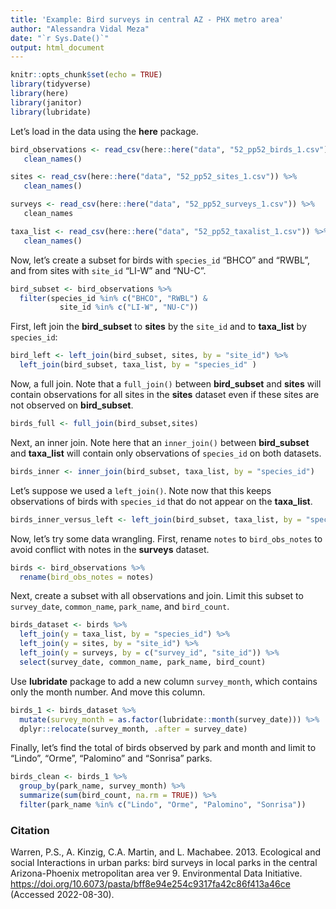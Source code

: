 ```yaml
---
title: 'Example: Bird surveys in central AZ - PHX metro area'
author: "Alessandra Vidal Meza"
date: "`r Sys.Date()`"
output: html_document
---
```


```r
knitr::opts_chunk$set(echo = TRUE)
library(tidyverse)
library(here)
library(janitor)
library(lubridate)
```

Let's load in the data using the **here** package.

```r
bird_observations <- read_csv(here::here("data", "52_pp52_birds_1.csv")) %>%
   clean_names()

sites <- read_csv(here::here("data", "52_pp52_sites_1.csv")) %>%
   clean_names()

surveys <- read_csv(here::here("data", "52_pp52_surveys_1.csv")) %>%
   clean_names

taxa_list <- read_csv(here::here("data", "52_pp52_taxalist_1.csv")) %>%
   clean_names()
```

Now, let's create a subset for birds with `species_id` "BHCO" and "RWBL", and from sites with `site_id` "LI-W" and "NU-C".

```r
bird_subset <- bird_observations %>%
  filter(species_id %in% c("BHCO", "RWBL") & 
           site_id %in% c("LI-W", "NU-C"))
```

First, left join the **bird_subset** to **sites** by the `site_id` and to **taxa_list** by `species_id`:

```r
bird_left <- left_join(bird_subset, sites, by = "site_id") %>%
  left_join(bird_subset, taxa_list, by = "species_id" )
```

Now, a full join. Note that a `full_join()` between **bird_subset** and **sites** will contain observations for all sites in the **sites** dataset even if these sites are not observed on **bird_subset**.

```r
birds_full <- full_join(bird_subset,sites)
```

Next, an inner join. Note here that an `inner_join()` between **bird_subset** and **taxa_list** will contain only observations of `species_id` on both datasets.

```r
birds_inner <- inner_join(bird_subset, taxa_list, by = "species_id")
```

Let's suppose we used a `left_join()`. Note now that this keeps observations of birds with `species_id` that do not appear on the **taxa_list**.

```r
birds_inner_versus_left <- left_join(bird_subset, taxa_list, by = "species_id")
```

Now, let's try some data wrangling. First, rename `notes` to `bird_obs_notes` to avoid conflict with notes in the **surveys** dataset.

```r
birds <- bird_observations %>%
  rename(bird_obs_notes = notes)
```

Next, create a subset with all observations and join. Limit this subset to `survey_date`, `common_name`, `park_name`, and `bird_count`.

```r
birds_dataset <- birds %>%
  left_join(y = taxa_list, by = "species_id") %>%
  left_join(y = sites, by = "site_id") %>%
  left_join(y = surveys, by = c("survey_id", "site_id")) %>%
  select(survey_date, common_name, park_name, bird_count)
```

Use **lubridate** package to add a new column `survey_month`, which contains only the month number. And move this column.

```r
birds_1 <- birds_dataset %>%
  mutate(survey_month = as.factor(lubridate::month(survey_date))) %>%
  dplyr::relocate(survey_month, .after = survey_date)
```

Finally, let's find the total of birds observed by park and month and limit to "Lindo", "Orme", "Palomino" and "Sonrisa" parks.

```r
birds_clean <- birds_1 %>%
  group_by(park_name, survey_month) %>%
  summarize(sum(bird_count, na.rm = TRUE)) %>%
  filter(park_name %in% c("Lindo", "Orme", "Palomino", "Sonrisa"))
```

### Citation

Warren, P.S., A. Kinzig, C.A. Martin, and L. Machabee. 2013. Ecological and social Interactions in urban parks: bird surveys in local parks in the central Arizona-Phoenix metropolitan area ver 9. Environmental Data Initiative. <https://doi.org/10.6073/pasta/bff8e94e254c9317fa42c86f413a46ce> (Accessed 2022-08-30).
